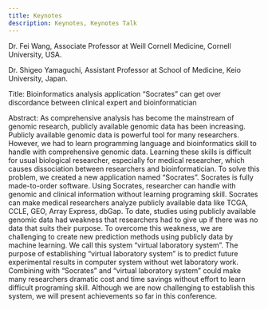 ---
title: Keynotes
description: Keynotes, Keynotes Talk
---

<Accordion>
  <AccordionItem title="Dr. Fei Wang">
    Dr. Fei Wang, Associate Professor at Weill Cornell Medicine, Cornell University, USA.
  </AccordionItem>

  <AccordionItem title="Dr. Shigeo Yamaguchi">
    <p>
      Dr. Shigeo Yamaguchi, Assistant Professor at School of Medicine, Keio University, Japan.
    </p>
    <p>
      Title: Bioinformatics analysis application “Socrates” can get over discordance between clinical expert and bioinformatician
    </p>
    <p>
      Abstract: As comprehensive analysis has become the mainstream of genomic research, publicly available genomic data has been increasing. Publicly available genomic data is powerful tool for many researchers. However, we had to learn programming language and bioinformatics skill to handle with comprehensive genomic data. Learning these skills is difficult for usual biological researcher, especially for medical researcher, which causes dissociation between researchers and bioinformatician. To solve this problem, we created a new application named “Socrates”. Socrates is fully made-to-order software. Using Socrates, researcher can handle with genomic and clinical information without learning programing skill. Socrates can make medical researchers analyze publicly available data like TCGA, CCLE, GEO, Array Express, dbGap. To date, studies using publicly available genomic data had weakness that researchers had to give up if there was no data that suits their purpose. To overcome this weakness, we are challenging to create new prediction methods using publicly data by machine learning. We call this system “virtual laboratory system”. The purpose of establishing “virtual laboratory system” is to predict future experimental results in computer system without wet laboratory work. Combining with “Socrates” and “virtual laboratory system” could make many researchers dramatic cost and time savings without effort to learn difficult programing skill. Although we are now challenging to establish this system, we will present achievements so far in this conference.
    </p>
  </AccordionItem>
</Accordion>